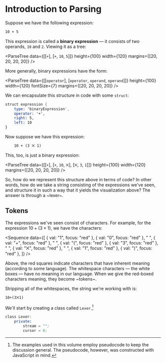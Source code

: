 
# Introduction to Parsing

Suppose we have the following expression:

```nasm
10 + 5
```

This expression is called a __binary expression__ — it consists of two
operands, `10` and `2`. Viewing it as a tree:

<ParseTree
	data={[[`+`], [`+`, `10`, `5`]]}
	height={100}
	width={120}
	margins={[20, 20, 20, 20]}
/>

More generally, binary expressions have the form:

<ParseTree
	data={[[`operator`], [`operator`, `operand`, `operand`]]}
	height={100}
	width={120}
	fontSize={7}
	margins={[20, 20, 20, 20]}
/>

We can encapsulate this structure in code with some `struct`:

```nasm
struct expression {
	type: 'binaryExpression',
	operator: '+',
	right: 5,
	left: 10
}
```

Now suppose we have this expression:

```nasm
	10 + (3 ⨉ 1)
```

This, too, is just a binary expression:

<ParseTree
	data={[[`+`], [`+`, `10`, `⨉`], [`⨉`, `3`, `1`]]}
	height={100}
	width={120}
	margins={[20, 20, 20, 20]}
/>

So, how do we represent this structure above in terms of code? In other
words, how do we take a string consisting of the expressions we've seen,
and structure it in such a way that it yields the visualization above? The
answer is through a ~lexer~.

## Tokens

The expressions we've seen consist of characters. For example, for the
expression ${10 + (3 \times 1),}$ we have the characters:

<Sequence
	data={[
		{ val: "1", focus: "red" },
		{ val: "0", focus: "red" },
		" ",
		{ val: "+", focus: "red" },
		" ",
		{ val: "(", focus: "red" },
		{ val: "3", focus: "red" },
		" ",
		{ val: "⨉", focus: "red" },
		" ",
		{ val: "1", focus: "red" },
		{ val: ")", focus: "red" },
	]}
/>

Above, the red squares indicate characters that have inherent meaning
(according to some language). The whitespace characters — the white boxes —
have no meaning in our language. When we give the red-boxed characters
meaning, they become ~tokens~.

Stripping all of the whitespaces, the string we're working with is:

```nasm
10+(3⨉1)
```

We'll start by creating a class called `Lexer`.[^language_note]

[^language_note]:
    The examples used in this volume employ pseudocode to keep the
    discussion general. The pseudocode, however, was constructed with
    JavaScript in mind.

```nasm
class Lexer:
	private:
		stream = "";
		cursor = 0;
```
